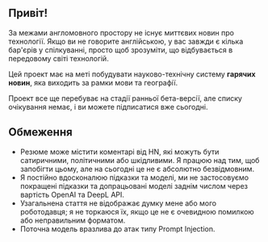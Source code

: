 
<CallToAction />

## Привіт!

За межами англомовного простору не існує миттєвих новин про технології.
Якщо ви не говорите англійською, у вас завжди є кілька бар'єрів у спілкуванні, просто щоб зрозуміти, що відбувається в передовому світі технологій.


<Callout type="info" emoji="🗞">

Цей проект має на меті побудувати науково-технічну систему **гарячих новин**, яка виходить за рамки мови та географії.

</Callout>

Проект все ще перебуває на стадії ранньої бета-версії, але списку очікування немає, і ви можете підписатися вже сьогодні.

## Обмеження

- Резюме може містити коментарі від HN, які можуть бути сатиричними, політичними або шкідливими. Я працюю над тим, щоб запобігти цьому, але на сьогодні це не є абсолютно безвідмовним.
- Я постійно вдосконалюю підказки та моделі, ми не застосовуємо покращені підказки та допрацьовані моделі заднім числом через вартість OpenAI та DeepL API.
- Узагальнена стаття не відображає думку мене або мого роботодавця; я не торкаюся їх, якщо це не є очевидною помилкою або неправильним форматом.
- Поточна модель вразлива до атак типу Prompt Injection.
